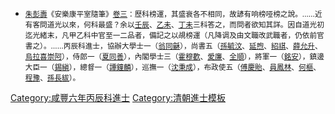 {{Navbox
|name = 咸豐六年丙辰科殿試金榜
|title = 咸豐六年（[[1856年]]）丙辰科殿試金榜
|titlestyle = background-color:#FFD700;
|image =
|style = width:100%;text-align:center; 
|groupstyle = text-align:center; background-color:#FFD700;
|liststyle = text-align:center;
|state = {{{state<includeonly>|collapsed</includeonly>}}}
|group1 = 第一甲<br>賜進士及第<br>共3名
|list1 = '''[[翁同龢]]''' - '''[[孫毓汶]]''' - '''[[洪昌燕]]'''

|group2 = 第二甲<br>賜進士出身<br>共100名
|list2 = [[鍾寶華]] - [[史崧秀]] - [[趙佑宸|趙有淳]] - [[徐昌緒]] - [[雷榜榮]] - [[李壽蓉]] - [[沈秉成]] - [[陳彬綬]] - [[延煦|延　煦]] - [[譚鍾麟]]<br>[[洪調緯]] - [[汪祖綬]] - [[華晉芳]] - [[楊秉璋]] - [[蔣彬蔚]] - [[唐嘉德]] - [[馮端本]] - [[徐景軾]] - [[張衍熙 (咸豐進士)|張衍熙]] - [[龔嘉儁]]<br>[[夏同善]] - [[柴友芝]] - [[周才錦]] - [[李士芸]] - [[葉衍蘭]] - [[涂覺綱|-{涂}-覺綱]] - [[于光甲|-{于}-光甲]] - [[銘安|銘　安]] - [[李應莘]] - [[邵占鰲]]<br>[[任傳綸]] - [[孔憲瑴]] - [[彭潤芳]] - [[孫慶恒]] - [[繆冠瀛]] - [[龐掌運]] - [[錫淳|錫　淳]] - [[顏卓之]] - [[胡義質]] - [[潘祖同]]<br>[[紹祺|紹　祺]] - [[鍾孟鴻]] - [[李貽良]] - [[李鼎 (咸豐進士)|李　鼎]] - [[卓景濂]] - [[范運鵬]] - [[馬元瑞]] - [[邢景周]] - [[嚴昉|嚴　昉]] - [[高廷棟]]<br>[[何崧泰]] - [[張振新]] - [[夏獻馨]] - [[于宗綬|-{于}-宗綬]] - [[賈春暄]] - [[陳蒸 (咸豐進士)|陳　蒸]] - [[翁延緒]] - [[喩秉綬]] - [[李宏謨]] - [[邱對欣]]<br>[[劉昭文 (咸豐進士)|劉昭文]] - [[黃體立]] - [[劉觀光 (咸豐進士)|劉觀光]] - [[張敬生]] - [[楊澤山]] - [[余上華]] - [[首調元]] - [[蕭延福]] - [[陳藎章]] - [[李文瀛]]<br>[[劉書雲]] - [[趙貢玉]] - [[傅慶貽 (咸豐進士)|傅慶貽]] - [[錢梠|錢　梠]] - [[於藻|-{於}-　藻]] - [[胡延夔]] - [[羅賢升]] - [[霍穆歡|宗室霍穆歡]] - [[劉庭煇]] - [[林其年]]<br>[[范鴻謨]] - [[范希淳]] - [[梁炳漢]] - [[范鳴珂]] - [[夏錫麒]] - [[楊景孟]] - [[劉鍾祥]] - [[任重光]] - [[莊錫級]] - [[員鳳林]]<br>[[王題雁]] - [[陳森烺]] - [[黃廷金]] - [[李璋 (咸豐進士)|李　璋]] - [[孫欽昂]] - [[周丕灃]] - [[陳韍|陳　韍]] - [[丁遜之]] - [[汪敏修]] - [[陳壽祺 (咸豐進士)|陳壽祺]]

|group3 = 第三甲<br>賜同進士出身<br>共113名
|list3 = [[孫彥(清朝)|孫　彥]] - [[何樞|何　樞]] - [[守正|守　正]] - [[薛允升]] - [[張師亮]] - [[楊兆運]] - [[洪麟綬]] - [[張錫基]] - [[文輅|文　輅]] - [[宋良薰]]<br>[[孫鳳翽]] - [[田依渠]] - [[薛爃|薛　爃]] - [[王汝礪]] - [[王允升]] - [[張樹甲]] - [[鄧宗衡]] - [[俞世銓]] - [[何履亨]] - [[盛植型]]<br>[[張詔 (咸豐進士)|張　詔]] - [[黎兆棠]] - [[董文煥]] - [[蔡同春]] - [[薛桂一]] - [[汪朝棨]] - [[孫家穀]] - [[陶寶森]] - [[郭長清]] - [[陳傳奎]]<br>[[秦賡彤]] - [[孫堪 (咸豐進士)|孫　堪]] - [[徐錫麒]] - [[畢瀚昭]] - [[任連升]] - [[張光藻]] - [[程豫|程　豫]] - [[韓欽|韓　欽]] - [[黃文壁]] - [[許業香]]<br>[[王方衡]] - [[宓昞烺]] - [[關國光]] - [[戈尙志]] - [[張其蕙]] - [[李昶元]] - [[遆攀龍]] - [[頓福之]] - [[陳朝凝]] - [[赫慎修]]<br>[[盧天澤]] - [[劉正品]] - [[閻汝弼]] - [[周維翰 (咸豐進士)|周維翰]]-[[烏拉喜崇阿]]-[[劉餘慶]] - [[張景福]] - [[廖正亨]] - [[夏獻蓉]] - [[孫官雲]]<br>[[常維潮]] - [[彭桂馨]] - [[李祖植]] - [[吳增逵]] - [[孫長紱]] - [[傅馴|傅　馴]] - [[宋學濂]] - [[鮑勗|鮑　勗]] - [[屈永清]] - [[譚能高]]<br>[[王達材]] - [[黃金銊]] - [[吳毓芳]] - [[曹大俊]] - [[張殿棟]] - [[饒軒|饒　軒]] - [[韓經畬]] - [[黃湛昌]] - [[魏邦達]] - [[黃成采 (咸豐進士)|黃成采]]<br>[[唐國賓]] - [[朱策|朱　策]] - [[周鶴|周　鶴]] - [[張文瀾]] - [[趙士舉]] - [[任熙弼]] - [[芮繼宗]] - [[鄭猗菉]] - [[楊昌江 (清朝)|楊昌江]] - [[陳蕚棻]]<br>[[蘇文炳]] - [[王日烜]] - [[劉子英]] - [[陳鑑 (咸豐進士)|陳　鑑]] - [[張元健]] - [[魏象乾 (咸豐進士)|魏象-{乾}-]] -[[佛爾國春]]- [[廉隅 (咸豐進士)|廉　隅]] - [[劉履泰]] - [[田得吉]]<br>[[梁鳳翰]] - [[張九搏]] - [[李崑 (咸豐進士)|李　崑]] - [[范邦綏]] - [[袁煇山]] - [[王和軒]] - [[陳頌揚]] - [[張興留]] - [[黃起元]] - [[方炳文]]<br>[[陳國鼎]] - [[邵涵|邵　涵]] - [[孫廷彥]]<span style="color: #FFFFFF;"> - －－－ - －－－ - －－－ - －－－ - －－－ - －－－ - －－－</span>
|belowstyle = text-align: center; background-color:#FFD700;
|below='''前一科：[[Template:咸豐三年癸丑科殿試金榜|咸豐三年癸丑科]]　'''·'''　後一科：[[Template:咸豐九年己未科殿試金榜|咸豐九年己未科]]'''<br>'''同科進士：[[Template:咸豐六年丙辰科繙譯進士金榜|咸豐六年丙辰繙譯科]]、[[Template:咸豐六年丙辰科武殿試金榜|咸豐六年丙辰武科]]'''
}}
[[Category:咸豐六年丙辰科進士]]
<noinclude>
[[Category:咸豐六年丙辰科進士| ]]
[[Category:清朝進士模板]]
*<small>[[朱彭壽]]《安樂康平室隨筆》[[s:安樂康平室隨筆/卷3|卷三]]：歷科榜運，其盛衰各不相同，故諺有响榜哑榜之說。……近有客問道光以來，何科最盛？余以[[Template:道光十二年壬辰恩科殿試金榜|壬辰]]、[[Template:道光十五年乙未科殿試金榜|乙未]]、[[Template:道光二十七年丁未科殿試金榜|丁未]]三科答之，而問者欲知其詳。因自道光初迄光緒末，凡甲乙科中官至一二品者，備記之以覘榜運（凡降调及由文職改武職者，仍依前官書之）。……丙辰科進士，協辦大學士一（[[翁同龢]]），尚書五（[[孫毓汶]]、[[延煦]]、[[紹祺]]、[[薛允升]]、[[烏拉喜崇阿]]），侍郎一（[[夏同善]]），內閣學士三（[[霍穆歡]]、[[愛廉]]、[[全順]]），將軍一（[[銘安]]），鎮邊大臣一（[[錫縝]]），總督一（[[譚鐘麟]]），巡撫一（[[沈秉成]]），布政使五（[[傅慶貽]]、[[員鳳林]]、[[何樞]]、[[程豫]]、[[孫長紱]]）。</small></noinclude>